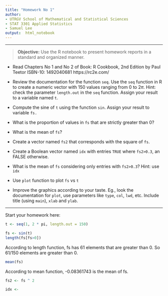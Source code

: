 ---
title: "Homework No 1"
author:
- UTRGV School of Mathematical and Statistical Sciences
- STAT 3301 Applied Statistics
- Samuel Lee
output:  html_notebook
---

---


>**Objective:** Use the R notebook to present homework reports in a standard and organized manner.


- Read Chapters No 1 and No 2 of Book:	R Cookbook, 2nd Edition by Paul Teetor ISBN-10: 1492040681 https://rc2e.com/

- Review the documentation for the function `seq`. Use the `seq` function in R to create a numeric
vector with 150 values ranging from $0$ to $2\pi.$ Hint: check the parameter `length.out` in the
`seq` function. Assign your result to a variable named `t`.

- Compute the sine of `t` using the function `sin`. Assign your result to variable `fs.`

- What is the proportion of values in `fs` that are strictly greater than 0?

- What is the mean of `fs`?

- Create a vector named `fs2` that corresponds with the square of `fs`. 

- Create a Boolean vector named `idx` with entries `TRUE` where  `fs2>0.3`, an FALSE otherwise.

- What is the mean of `fs` considering only entries with `fs2>0.3`? Hint: use `idx`

- Use `plot` function to plot `fs` vs `t`

- Improve the graphics according to your taste. Eg., look the documentation for `plot`, use parameters like `type`, `col`, `lwd`, etc. Include title (using `main`), `xlab` and `ylab`.

---
Start your homework here:

```{r}
t <- seq(1, 2 * pi, length.out = 150)
```


```{r}
fs <- sin(t)
length(fs[fs>0])
```

According to length function, fs has 61 elements that are greater than 0. So 61/150 elements are greater than 0.

```{r}
mean(fs)
```
According to mean function, -0.08361743 is the mean of fs.

```{r}
fs2 <- fs ^ 2
```

```{r}
idx <-
```

